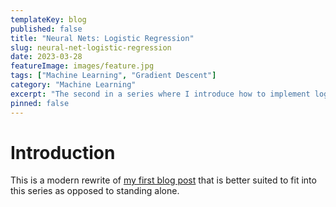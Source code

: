 ```yaml
---
templateKey: blog
published: false
title: "Neural Nets: Logistic Regression"
slug: neural-net-logistic-regression
date: 2023-03-28
featureImage: images/feature.jpg
tags: ["Machine Learning", "Gradient Descent"]
category: "Machine Learning"
excerpt: "The second in a series where I introduce how to implement logistic regression efficiently from scratch in Python."
pinned: false
---
```



<SeriesIntro/>

# Introduction

This is a modern rewrite of [my first blog post](/blog/logistic-regression-intro/) that is better suited to fit into this series as opposed to standing alone.